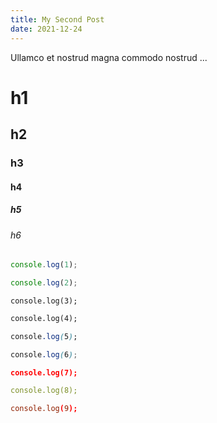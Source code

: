 ```yaml
---
title: My Second Post
date: 2021-12-24
---
```


Ullamco et nostrud magna commodo nostrud ...

# h1

## h2

### h3

#### h4

##### h5

###### h6

```js
console.log(1);
```

```jsx
console.log(2);
```

```tsx
console.log(3);
```

```html
console.log(4);
```

```css
console.log(5);
```

```scss
console.log(6);
```

```json
console.log(7);
```

```yaml
console.log(8);
```

```toml
console.log(9);
```
